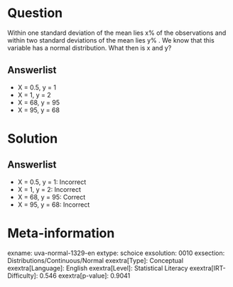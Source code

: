 Question
========

Within one standard deviation of the mean lies x% of the observations and within two standard deviations of the mean lies y% . We know that this variable has a normal distribution. What then is x and y?

Answerlist
----------

* X = 0.5, y = 1
* X = 1, y = 2
* X = 68, y = 95
* X = 95, y = 68

Solution
========

Answerlist
----------

* X = 0.5, y = 1: Incorrect
* X = 1, y = 2: Incorrect
* X = 68, y = 95: Correct
* X = 95, y = 68: Incorrect

Meta-information
================
exname: uva-normal-1329-en
extype: schoice
exsolution: 0010
exsection: Distributions/Continuous/Normal
exextra[Type]: Conceptual
exextra[Language]: English
exextra[Level]: Statistical Literacy
exextra[IRT-Difficulty]: 0.546
exextra[p-value]: 0.9041
